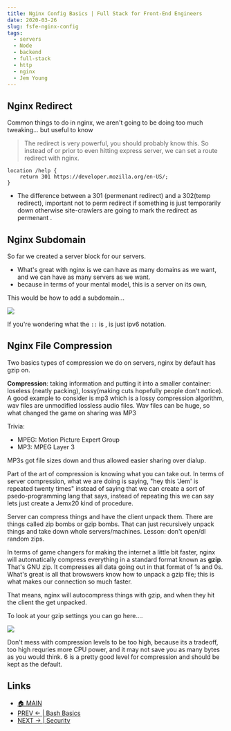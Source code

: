 ```yaml
---
title: Nginx Config Basics | Full Stack for Front-End Engineers
date: 2020-03-26
slug: fsfe-nginx-config
tags:
  - servers
  - Node
  - backend
  - full-stack
  - http
  - nginx
  - Jem Young
---
```


## Nginx Redirect
Common things to do in nginx, we aren't going to be doing too much tweaking... but useful to know

> The redirect is very powerful, you should probably know this. So instead of or prior to even hitting express server, we can set a route redirect with nginx.
```
location /help {
    return 301 https://developer.mozilla.org/en-US/;
}
```
- The difference between a 301 (permenant redirect) and a 302(temp redirect), important not to perm redirect if something is just temporarily down otherwise site-crawlers are going to mark the redirect as permenant .


## Nginx Subdomain
So far we created a server block for our servers.
- What's great with nginx is we can have as many domains as we want, and we can have as many servers as we want.
- because in terms of your mental model, this is a server on its own, 

This would be how to add a subdomain...

![](nginx-subdomain.png)

If you're wondering what the `::` is , is just ipv6 notation.
  
## Nginx File Compression 
Two basics types of compression we do on servers, nginx by default has gzip on. 

**Compression**: taking information and putting it into a smaller container: loseless (neatly packing), lossy(making cuts hopefully people don't notice). A good example to consider is mp3 which is a lossy compression algorithm, wav files are unmodified lossless audio files. Wav files can be huge, so what changed the game on sharing was MP3 

Trivia:   
- MPEG: Motion Picture Expert Group  
- MP3: MPEG Layer 3   

MP3s got file sizes down and thus allowed easier sharing over dialup.
 
Part of the art of compression is knowing what you can take out. In terms of server compression, what we are doing is saying, "hey this 'Jem' is repeated twenty times" instead of saying that we can create a sort of psedo-programming lang that says, instead of repeating this we can say lets just create a Jemx20 kind of procedure.

Server can compress things and have the client unpack them. There are things called zip bombs or gzip bombs. That can just recursively unpack things and take down whole servers/machines. Lesson: don't open/dl random zips.

In terms of game changers for making the internet a little bit faster, nginx will automatically compress everything in a standard format known as **gzip**. That's GNU zip. It compresses all data going out in that format of 1s and 0s. What's great is all that browswers know how to unpack a gzip file; this is what makes our connection so much faster.

That means, nginx will autocompress things with gzip, and when they hit the client the get unpacked. 

To look at your gzip settings you can go here....

![](gzip-settings.png)

Don't mess with compression levels to be too high, because its a tradeoff, too high requries more CPU power, and it may not save you as many bytes as you would think. 6 is a pretty good level for compression and should be kept as the default.

## Links 
- [🏠 MAIN](/fsfe-intro)
- [PREV ← | Bash Basics](/fsfe-bash-basics)
- [NEXT → | Security ](/fsfe-security)
